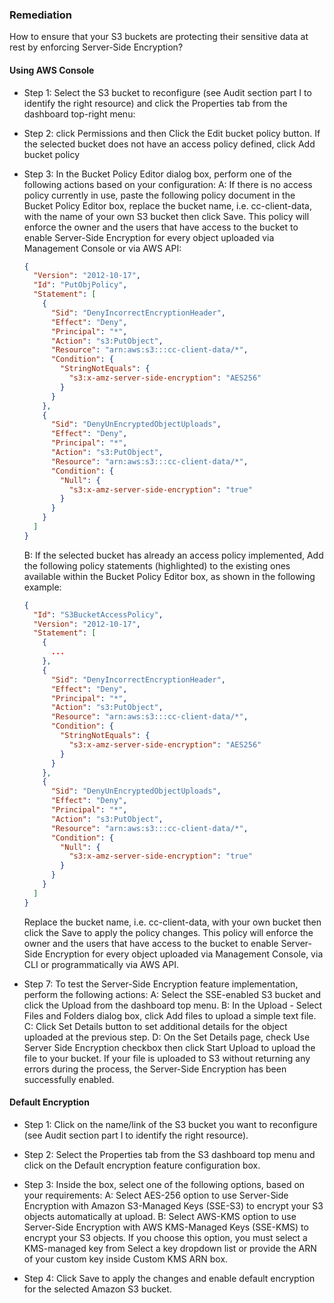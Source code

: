 ### Remediation

How to ensure that your S3 buckets are protecting their sensitive data at rest by enforcing Server-Side Encryption?

#### Using AWS Console

- Step 1: Select the S3 bucket to reconfigure (see Audit section part I to identify the right resource) and click the Properties tab from the dashboard top-right menu:
- Step 2: click Permissions and then Click the Edit bucket policy button. If the selected bucket does not have an access policy defined, click Add bucket policy

- Step 3: In the Bucket Policy Editor dialog box, perform one of the following actions based on your configuration:
  A: If there is no access policy currently in use, paste the following policy document in the Bucket Policy Editor box, replace the bucket name, i.e. cc-client-data, with the name of your own S3 bucket then click Save. This policy will enforce the owner and the users that have access to the bucket to enable Server-Side Encryption for every object uploaded via Management Console or via AWS API:

  ```json
  {
    "Version": "2012-10-17",
    "Id": "PutObjPolicy",
    "Statement": [
      {
        "Sid": "DenyIncorrectEncryptionHeader",
        "Effect": "Deny",
        "Principal": "*",
        "Action": "s3:PutObject",
        "Resource": "arn:aws:s3:::cc-client-data/*",
        "Condition": {
          "StringNotEquals": {
            "s3:x-amz-server-side-encryption": "AES256"
          }
        }
      },
      {
        "Sid": "DenyUnEncryptedObjectUploads",
        "Effect": "Deny",
        "Principal": "*",
        "Action": "s3:PutObject",
        "Resource": "arn:aws:s3:::cc-client-data/*",
        "Condition": {
          "Null": {
            "s3:x-amz-server-side-encryption": "true"
          }
        }
      }
    ]
  }
  ```

  B: If the selected bucket has already an access policy implemented, Add the following policy statements (highlighted) to the existing ones available within the Bucket Policy Editor box, as shown in the following example:

  ```json
  {
    "Id": "S3BucketAccessPolicy",
    "Version": "2012-10-17",
    "Statement": [
      {
        ...
      },
      {
        "Sid": "DenyIncorrectEncryptionHeader",
        "Effect": "Deny",
        "Principal": "*",
        "Action": "s3:PutObject",
        "Resource": "arn:aws:s3:::cc-client-data/*",
        "Condition": {
          "StringNotEquals": {
            "s3:x-amz-server-side-encryption": "AES256"
          }
        }
      },
      {
        "Sid": "DenyUnEncryptedObjectUploads",
        "Effect": "Deny",
        "Principal": "*",
        "Action": "s3:PutObject",
        "Resource": "arn:aws:s3:::cc-client-data/*",
        "Condition": {
          "Null": {
            "s3:x-amz-server-side-encryption": "true"
          }
        }
      }
    ]
  }
  ```

  Replace the bucket name, i.e. cc-client-data, with your own bucket then click the Save to apply the policy changes. This policy will enforce the owner and the users that have access to the bucket to enable Server-Side Encryption for every object uploaded via Management Console, via CLI or programmatically via AWS API.

- Step 7: To test the Server-Side Encryption feature implementation, perform the following actions:
  A: Select the SSE-enabled S3 bucket and click the Upload from the dashboard top menu.
  B: In the Upload - Select Files and Folders dialog box, click Add files to upload a simple text file.
  C: Click Set Details button to set additional details for the object uploaded at the previous step.
  D: On the Set Details page, check Use Server Side Encryption checkbox then click Start Upload to upload the file to your bucket. If your file is uploaded to S3 without returning any errors during the process, the Server-Side Encryption has been successfully enabled.

#### Default Encryption

- Step 1: Click on the name/link of the S3 bucket you want to reconfigure (see Audit section part I to identify the right resource).

- Step 2: Select the Properties tab from the S3 dashboard top menu and click on the Default encryption feature configuration box.

- Step 3: Inside the box, select one of the following options, based on your requirements:
  A: Select AES-256 option to use Server-Side Encryption with Amazon S3-Managed Keys (SSE-S3) to encrypt your S3 objects automatically at upload.
  B: Select AWS-KMS option to use Server-Side Encryption with AWS KMS-Managed Keys (SSE-KMS) to encrypt your S3 objects. If you choose this option, you must select a KMS-managed key from Select a key dropdown list or provide the ARN of your custom key inside Custom KMS ARN box.

- Step 4: Click Save to apply the changes and enable default encryption for the selected Amazon S3 bucket.
